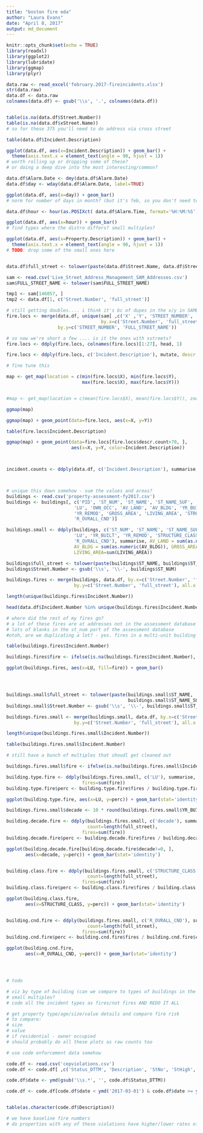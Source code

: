 ```yaml
---
title: "boston fire eda"
author: "Laura Evans"
date: "April 8, 2017"
output: md_document
---
```


```r
knitr::opts_chunk$set(echo = TRUE)
library(readxl)
library(ggplot2)
library(lubridate)
library(ggmap)
library(plyr)
```



```r


data.raw <- read_excel('february.2017-fireincidents.xlsx')
str(data.raw)
data.df <- data.raw
colnames(data.df) <- gsub('\\s', '.', colnames(data.df))


table(is.na(data.df$Street.Number))
table(is.na(data.df$xStreet.Name))
# so for these 375 you'll need to do address via cross street

table(data.df$Incident.Description)

ggplot(data.df, aes(x=Incident.Description)) + geom_bar() +
  theme(axis.text.x = element_text(angle = 90, hjust = 1))
# worth rolling up or dropping some of these?
# or doing a deep dive into the most interesting/common?

data.df$Alarm.Date <- dmy(data.df$Alarm.Date)
data.df$day <- wday(data.df$Alarm.Date, label=TRUE)

ggplot(data.df, aes(x=day)) + geom_bar()
# norm for number of days in month? (but it's feb, so you don't need to)

data.df$hour <- hour(as.POSIXct( data.df$Alarm.Time, format='%H:%M:%S'))

ggplot(data.df, aes(x=hour)) + geom_bar()
# find types where the distro differs? small multiples?

ggplot(data.df, aes(x=Property.Description)) + geom_bar() + 
  theme(axis.text.x = element_text(angle = 90, hjust = 1))
# TODO: drop some of the small ones here


data.df$full_street <- tolower(paste(data.df$Street.Name, data.df$Street.Type))

sam <- read.csv('Live_Street_Address_Management_SAM_Addresses.csv')
sam$FULL_STREET_NAME <- tolower(sam$FULL_STREET_NAME)

tmp1 <- sam[146057, ]
tmp2 <- data.df[1, c('Street.Number', 'full_street')]

# still getting doubles.... i think it's bc of dupes in the x/y in SAME
fire.locs <- merge(data.df, unique(sam[ ,c('X' ,'Y', 'STREET_NUMBER', 'FULL_STREET_NAME')]),
                                   by.x=c('Street.Number', 'full_street'), 
                   by.y=c('STREET_NUMBER', 'FULL_STREET_NAME'))

# so now we're short a few .... is it the ones with xstreets?
fire.locs <- ddply(fire.locs, colnames(fire.locs)[1:27], head, 1)

fire.locs <- ddply(fire.locs, c('Incident.Description'), mutate, descr.count=length(X) )

# fine tune this

map <- get_map(location = c(min(fire.locs$X), min(fire.locs$Y), 
                            max(fire.locs$X), max(fire.locs$Y)))


#map <- get_map(location = c(mean(fire.locs$X), mean(fire.locs$Y)), zoom = 12)

ggmap(map)

ggmap(map) + geom_point(data=fire.locs, aes(x=X, y=Y))

table(fire.locs$Incident.Description)

ggmap(map) + geom_point(data=fire.locs[fire.locs$descr.count>70, ],
                        aes(x=X, y=Y, color=Incident.Description))



incident.counts <- ddply(data.df, c('Incident.Description'), summarise, count=length(hour))



# unique this down somehow - sum the values and areas?
buildings <- read.csv('property-assessment-fy2017.csv')
buildings <- buildings[, c('PID', 'ST_NUM', 'ST_NAME', 'ST_NAME_SUF', 'UNIT_NUM', 
                         'LU', 'OWN_OCC', 'AV_LAND', 'AV_BLDG', 'YR_BUILT', 
                         'YR_REMOD', 'GROSS_AREA', 'LIVING_AREA', 'STRUCTURE_CLASS', 
                         'R_OVRALL_CND')]

buildings.small <- ddply(buildings, c('ST_NUM', 'ST_NAME', 'ST_NAME_SUF',
                         'LU', 'YR_BUILT', 'YR_REMOD', 'STRUCTURE_CLASS', 
                         'R_OVRALL_CND'), summarise, AV_LAND = sum(as.numeric(AV_LAND)),
                         AV_BLDG = sum(as.numeric(AV_BLDG)), GROSS_AREA=sum(GROSS_AREA),
                         LIVING_AREA=sum(LIVING_AREA))

buildings$full_street <- tolower(paste(buildings$ST_NAME, buildings$ST_NAME_SUF)) 
buildings$Street.Number <- gsub('\\s', '\\-', buildings$ST_NUM)

buildings.fires <- merge(buildings, data.df, by.x=c('Street.Number', 'full_street'),
                         by.y=c('Street.Number', 'full_street'), all.x =TRUE)

length(unique(buildings.fires$Incident.Number))

head(data.df$Incident.Number %in% unique(buildings.fires$Incident.Number), n=20)

# where did the rest of my fires go?
# a lot of these fires are at addresses not in the assessment database and i don't know why
# lots of blanks in the st_num part of the assessment database
#otoh, are we duplicating a lot? - yes. fires in a multi-unit building get reported all of the units

table(buildings.fires$Incident.Number)

buildings.fires$fire <- ifelse(is.na(buildings.fires$Incident.Number), FALSE, TRUE)

ggplot(buildings.fires, aes(x=LU, fill=fire)) + geom_bar()




buildings.small$full_street <- tolower(paste(buildings.small$ST_NAME,
                                             buildings.small$ST_NAME_SUF)) 
buildings.small$Street.Number <- gsub('\\s', '\\-', buildings.small$ST_NUM)

buildings.fires.small <- merge(buildings.small, data.df, by.x=c('Street.Number', 'full_street'),
                         by.y=c('Street.Number', 'full_street'), all.x =TRUE)

length(unique(buildings.fires.small$Incident.Number))

table(buildings.fires.small$Incident.Number)

# still have a bunch of multiples that shoudl get cleaned out

buildings.fires.small$fire <- ifelse(is.na(buildings.fires.small$Incident.Number), 0, 1)

building.type.fire <- ddply(buildings.fires.small, c('LU'), summarise, count=length(full_street),
                            fires=sum(fire))
building.type.fire$perc <- building.type.fire$fires / building.type.fire$count

ggplot(building.type.fire, aes(x=LU, y=perc)) + geom_bar(stat='identity')

buildings.fires.small$decade <- 10 * round(buildings.fires.small$YR_BUILT / 10)

building.decade.fire <- ddply(buildings.fires.small, c('decade'), summarise,
                              count=length(full_street),
                            fires=sum(fire))
building.decade.fire$perc <- building.decade.fire$fires / building.decade.fire$count

ggplot(building.decade.fire[building.decade.fire$decade!=0, ], 
       aes(x=decade, y=perc)) + geom_bar(stat='identity')


building.class.fire <- ddply(buildings.fires.small, c('STRUCTURE_CLASS'), summarise,
                              count=length(full_street),
                            fires=sum(fire))
building.class.fire$perc <- building.class.fire$fires / building.class.fire$count

ggplot(building.class.fire, 
       aes(x=STRUCTURE_CLASS, y=perc)) + geom_bar(stat='identity')


building.cnd.fire <- ddply(buildings.fires.small, c('R_OVRALL_CND'), summarise,
                              count=length(full_street),
                            fires=sum(fire))
building.cnd.fire$perc <- building.cnd.fire$fires / building.cnd.fire$count

ggplot(building.cnd.fire, 
       aes(x=R_OVRALL_CND, y=perc)) + geom_bar(stat='identity')




# todo

# viz by type of building (can we compare to types of buildings in the city?)
# small multiples?
# code all the incident types as fires/not fires AND REDO IT ALL

# get property type/age/size/value details and compare fire risk
# to compare:
# size
# value
# if residential - owner occupied
# should probably do all these plots as raw counts too

# use code enforcement data somehow

code.df <- read.csv('cepviolations.csv')
code.df <- code.df[ ,c('Status_DTTM', 'Description', 'StNo', 'StHigh', 'Street', 'Suffix')]

code.df$date <- ymd(gsub('\\s.*', '', code.df$Status_DTTM))

code.df <- code.df[code.df$date < ymd('2017-03-01') & code.df$date >= ymd('2016-11-01'), ]


table(as.character(code.df$Description))

# we have baseline fire numbers
# do properties with any of these violations have higher/lower rates of fire?

```